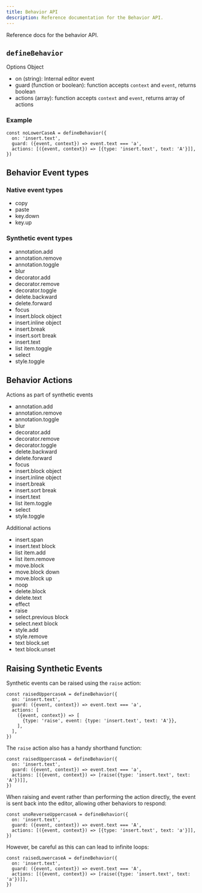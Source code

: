 ```yaml
---
title: Behavior API
description: Reference documentation for the Behavior API.
---
```


Reference docs for the behavior API.

## `defineBehavior`

Options Object

- on (string): Internal editor event
- guard (function or boolean): function accepts `context` and `event`, returns boolean
- actions (array): function accepts `context` and `event`, returns array of actions

### Example

```tsx
const noLowerCaseA = defineBehavior({
  on: 'insert.text',
  guard: ({event, context}) => event.text === 'a',
  actions: [({event, context}) => [{type: 'insert.text', text: 'A'}]],
})
```

## Behavior Event types

### Native event types

- copy
- paste
- key.down
- key.up

### Synthetic event types

- annotation.add
- annotation.remove
- annotation.toggle
- blur
- decorator.add
- decorator.remove
- decorator.toggle
- delete.backward
- delete.forward
- focus
- insert.block object
- insert.inline object
- insert.break
- insert.sort break
- insert.text
- list item.toggle
- select
- style.toggle

## Behavior Actions

Actions as part of synthetic events

- annotation.add
- annotation.remove
- annotation.toggle
- blur
- decorator.add
- decorator.remove
- decorator.toggle
- delete.backward
- delete.forward
- focus
- insert.block object
- insert.inline object
- insert.break
- insert.sort break
- insert.text
- list item.toggle
- select
- style.toggle

Additional actions

- insert.span
- insert.text block
- list item.add
- list item.remove
- move.block
- move.block down
- move.block up
- noop
- delete.block
- delete.text
- effect
- raise
- select.previous block
- select.next block
- style.add
- style.remove
- text block.set
- text block.unset

## Raising Synthetic Events

Synthetic events can be raised using the `raise` action:

```tsx
const raisedUppercaseA = defineBehavior({
  on: 'insert.text',
  guard: ({event, context}) => event.text === 'a',
  actions: [
    ({event, context}) => [
      {type: 'raise', event: {type: 'insert.text', text: 'A'}},
    ],
  ],
})
```

The `raise` action also has a handy shorthand function:

```tsx
const raisedUppercaseA = defineBehavior({
  on: 'insert.text',
  guard: ({event, context}) => event.text === 'a',
  actions: [({event, context}) => [raise({type: 'insert.text', text: 'A'})]],
})
```

When raising and event rather than performing the action directly, the event is sent back into the editor, allowing other behaviors to respond:

```tsx
const unoReverseUppercaseA = defineBehavior({
  on: 'insert.text',
  guard: ({event, context}) => event.text === 'A',
  actions: [({event, context}) => [{type: 'insert.text', text: 'a'}]],
})
```

However, be careful as this can can lead to infinite loops:

```tsx
const raisedLowercaseA = defineBehavior({
  on: 'insert.text',
  guard: ({event, context}) => event.text === 'A',
  actions: [({event, context}) => [raise({type: 'insert.text', text: 'a'})]],
})
```
